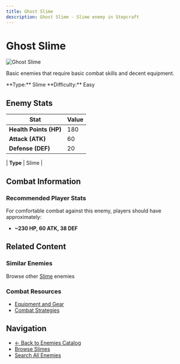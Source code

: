 ```yaml
---
title: Ghost Slime
description: Ghost Slime - Slime enemy in Stepcraft
---
```


# Ghost Slime

<div className="flex items-start gap-6 mb-8">
  <div className="flex-shrink-0">
    <img src="/assets/enemies/ghost_slime/slime.png" alt="Ghost Slime" className="w-24 h-24 border rounded-lg" />
  </div>
  <div className="flex-1">
    <div className="space-y-2">
      <p className="text-lg text-muted-foreground">Basic enemies that require basic combat skills and decent equipment.</p>
      <div className="flex flex-wrap gap-4 text-sm">
        <span className="px-2 py-1 bg-blue-100 dark:bg-blue-900 rounded-md">
          **Type:** Slime
        </span><span className="px-2 py-1 bg-red-100 dark:bg-red-900 rounded-md">
          **Difficulty:** Easy
        </span>
      </div>
    </div>
  </div>
</div>

## Enemy Stats

| Stat | Value |
|------|-------|
| **Health Points (HP)** | 180 |
| **Attack (ATK)** | 60 |
| **Defense (DEF)** | 20 |

| **Type** | Slime |

## Combat Information

### Recommended Player Stats
For comfortable combat against this enemy, players should have approximately:
- **~230 HP, 60 ATK, 38 DEF**

## Related Content

### Similar Enemies
Browse other [Slime](/docs/enemies#slimes) enemies 

### Combat Resources
- [Equipment and Gear](/docs/items)
- [Combat Strategies](/docs/getting-started)

## Navigation

- [← Back to Enemies Catalog](/docs/enemies)
- [Browse Slimes](/docs/enemies#slimes)
- [Search All Enemies](/search)
